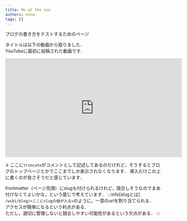 ```yaml
---
title: Me at the zoo
authors: nnna
tags: []
---
```


ブログの書き方をテストするためのページ

タイトルは以下の動画から取りました．<br />
YouTubeに最初に投稿された動画です．
<iframe width="560" height="315" src="https://www.youtube-nocookie.com/embed/jNQXAC9IVRw?si=cB3TzIlq6B1eGZnP" title="YouTube video player" frameborder="0" allow="accelerometer; autoplay; clipboard-write; encrypted-media; gyroscope; picture-in-picture; web-share" referrerpolicy="strict-origin-when-cross-origin" allowfullscreen></iframe>

↓ ここに`truncate`がコメントとして記述してあるのだけれど，そうするとブログのトップページとかでここまでしか表示されなくなります．
導入だけこの上に書くのが良さそうだと感じています．
<!-- truncate -->

frontmatter（ページ先頭）にslugも付けられるけれど，競合しそうなのでまあ付けなくてよいかな，という感じで考えています．
:::info[slugとは]
`/wiki/blog/<ここにslugの値が入る>`のように，一意のurlを割り当てられる．<br />
アクセスが簡単になるという利点がある．<br />
ただし，適切に管理しないと競合しやすい可能性があるという欠点がある．
:::

